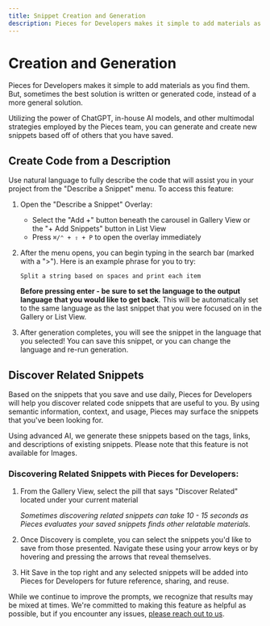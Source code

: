 ```yaml
---
title: Snippet Creation and Generation
description: Pieces for Developers makes it simple to add materials as you find them. But, sometimes the best solution is written or generated code instead of a more general solution.
---
```


# Creation and Generation
Pieces for Developers makes it simple to add materials as you find them. But, sometimes the best solution is written or generated code, instead of a more general solution.

Utilizing the power of ChatGPT, in-house AI models, and other multimodal strategies employed by the Pieces team, you can generate and create new snippets based off of others that you have saved.

## Create Code from a Description
Use natural language to fully describe the code that will assist you in your project from the "Describe a Snippet" menu. To access this feature:
1. Open the "Describe a Snippet" Overlay:
    - Select the "Add +" button beneath the carousel in Gallery View or the "+ Add Snippets" button in List View
    - Press `⌘/⌃ + ⇧ + P` to open the overlay immediately

2. After the menu opens, you can begin typing in the search bar (marked with a ">"). Here is an example phrase for you to try:

    `Split a string based on spaces and print each item`

    **Before pressing enter - be sure to set the language to the output language that you would like to get back**. This will be automatically set to the same language as the last snippet that you were focused on in the Gallery or List View.

3. After generation completes, you will see the snippet in the language that you selected! You can save this snippet, or you can change the language and re-run generation.

## Discover Related Snippets
Based on the snippets that you save and use daily, Pieces for Developers will help you discover related code snippets that are useful to you. By using semantic information, context, and usage, Pieces may surface the snippets that you've been looking for.

Using advanced AI, we generate these snippets based on the tags, links, and descriptions of existing snippets. Please note that this feature is not available for Images.

### Discovering Related Snippets with Pieces for Developers:
1. From the Gallery View, select the pill that says "Discover Related" located under your current material

    _Sometimes discovering related snippets can take 10 - 15 seconds as Pieces evaluates your saved snippets finds other relatable materials._

2. Once Discovery is complete, you can select the snippets you'd like to save from those presented. Navigate these using your arrow keys or by hovering and pressing the arrows that reveal themselves.

3. Hit Save in the top right and any selected snippets will be added into Pieces for Developers for future reference, sharing, and reuse.

While we continue to improve the prompts, we recognize that results may be mixed at times. We're committed to making this feature as helpful as possible, but if you encounter any issues, [please reach out to us](https://getpieces.typeform.com/to/mCjBSIjF).
